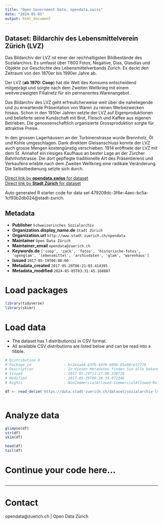 ```yaml
---
title: "Open Government Data, opendata.swiss"
date: "2024-05-05"
output: html_document
---
```


## Dataset: Bildarchiv des Lebensmittelverein Zürich (LVZ)

Das Bildarchiv der LVZ ist einer der reichhaltigsten Bildbestände des Sozialarchivs. Es umfasst über 1'600 Fotos, Negative, Dias, Glasdias und Objekte zur Geschichte des Lebensmittelverbands Zürich. Es deckt den Zeitraum von den 1870er bis 1990er Jahre ab. 

Der LVZ (**ab 1970: Coop**) hat die Welt des Konsums entscheidend mitgeprägt und sorgte nach dem Zweiten Weltkrieg mit einem weitverzweigten Filialnetz für ein permanentes Warenangebot. 

Das Bildarchiv des LVZ geht erfreulicherweise weit über die naheliegende und zu erwartende Präsentation von Waren zu reinen Werbezwecken hinaus. 
Schon in den 1910er Jahren setzte der LVZ auf Eigenproduktionen und belieferte seine Kundschaft mit Brot, Fleisch und Kaffee aus eigenen Betrieben. Die genossenschaftlich organisierte Grossproduktion sorgte für attraktive Preise. 

In den grossen Lagerhäusern an der Turbinenstrasse wurde Brennholz, Öl und Kohle umgeschlagen. Dank direktem Gleisanschluss konnte der LVZ auch grosse Mengen kostengünstig verschieben. 1914 eröffnete der LVZ mit dem St. Annahof ein riesiges Kaufhaus an bester Lage an der Zürcher Bahnhofstrasse. Die dort gepflegte traditionelle Art des Präsentierens und Verkaufens erlebte nach dem Zweiten Weltkrieg eine radikale Veränderung. Die Selbstbedienung setzte sich durch.

[Direct link by **opendata.swiss** for dataset](https://opendata.swiss/de/dataset/bildarchiv-des-lebensmittelverein-zurich-lvz)<br>
[Direct link by **Stadt Zürich** for dataset](https://data.stadt-zuerich.ch/dataset/sozialarchiv-lvz)

Auto generated R starter code for data set 479209dc-3f6e-4aec-bc5a-1cf93b2db024@stadt-zurich.

## Metadata

- **Publisher** `Schweizerisches Sozialarchiv`
- **Organization.display_name.de** `Stadt Zürich`
- **Organization.url** `http://www.stadt-zuerich.ch/opendata`
- **Maintainer** `Open Data Zürich`
- **Maintainer_email** `opendata@zuerich.ch`
- **Keywords.de** `['coop', 'zack', 'fotos', 'historische-fotos', 'openglam', 'lebensmittel', 'archivdaten', 'glam', 'warenhaus']`
- **Issued** `2017-05-19T00:00:00`
- **Metadata_created** `2017-05-20T06:21:03.414395`
- **Metadata_modified** `2024-05-05T03:31:45.168807`


# Load packages

```r

library(tidyverse)
library(skimr)

```

# Load data

-   The dataset has 1 distribution(s) in CSV format.
-   All available CSV distributions are listed below and can be read into a tibble.

```r

# Distribution 0
# Package_id               : bc2eaa44-63fb-4df0-b896-85e08ce37276
# Description              : In diesen Metadaten finden Sie alle bekannten Informationen zu den einzelnen Fotografien. Sie beinhalten Informationen zum Zeitpunkt, zum Ort und zum Titel jeder Fotografie.
# Issued                   : 2017-05-29T11:27:08.338729
# Modified                 : 2017-05-29T09:28:35.072346
# Rights                   : NonCommercialAllowed-CommercialAllowed-ReferenceRequired

df <- read_delim('https://data.stadt-zuerich.ch/dataset/sozialarchiv-lvz/download/Metadaten_Bildarchiv_des_Lebensmittelverein_Zuerich_LVZ.csv')



```

# Analyze data

```r

glimpse(df)
str(df)
skim(df)

head(df)
tail(df)

```

# Continue your code here...

```r

```

------------------------------------------------------------------------

# Contact

opendata@zuerich.ch | Open Data Zürich

